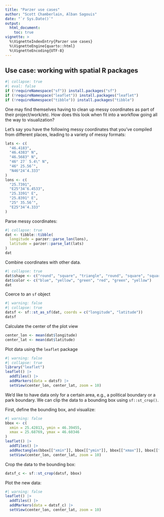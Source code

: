 ```yaml
---
title: "Parzer use cases"
author: "Scott Chamberlain, Alban Sagouis"
date: "`r Sys.Date()`"
output:
  html_document:
    toc: true
vignette: >
  %\VignetteIndexEntry{Parzer use cases}
  %\VignetteEngine{quarto::html}
  %\VignetteEncoding{UTF-8}
---
```


## Use case: working with spatial R packages

```r
#| collapse: true
#| eval: false
if (!requireNamespace("sf")) install.packages("sf")
if (!requireNamespace("leaflet")) install.packages("leaflet")
if (!requireNamespace("tibble")) install.packages("tibble")
```

One may find themselves having to clean up messy coordinates as part of
their project/work/etc. How does this look when fit into a workflow going
all the way to visualization?

Let's say you have the following messy coordinates that you've compiled
from different places, leading to a variety of messy formats:

```r
lats <- c(
  "46.4183",
  "46.4383° N",
  "46.5683° N",
  "46° 27´ 5.4\" N",
  "46° 25.56’",
  "N46°24’4.333"
)
lons <- c(
  "25.7391",
  "E25°34’6.4533",
  "25.3391° E",
  "25.8391° E",
  "25° 35.56’",
  "E25°34’4.333"
)
```

Parse messy coordinates:


```r
#| collapse: true
dat <- tibble::tibble(
  longitude = parzer::parse_lon(lons),
  latitude = parzer::parse_lat(lats)
)
dat
```

Combine coordinates with other data.


```r
#| collapse: true
dat$shape <- c("round", "square", "triangle", "round", "square", "square")
dat$color <- c("blue", "yellow", "green", "red", "green", "yellow")
dat
```

Coerce to an `sf` object

```r
#| warning: false
#| collapse: true
datsf <- sf::st_as_sf(dat, coords = c("longitude", "latitude"))
datsf
```

Calculate the center of the plot view

```r
center_lon <- mean(dat$longitude)
center_lat <- mean(dat$latitude)
```

Plot data using the `leaflet` package

```r
#| warning: false
#| collapse: true
library("leaflet")
leaflet() |>
  addTiles() |>
  addMarkers(data = datsf) |>
  setView(center_lon, center_lat, zoom = 10)
```

We'd like to have data only for a certain area, e.g., a political boundary or
a park boundary. We can clip the data to a bounding box using `sf::st_crop()`.

First, define the bounding box, and visualize:

```r
#| warning: false
bbox <- c(
  xmin = 25.42813, ymin = 46.39455,
  xmax = 25.68769, ymax = 46.60346
)
leaflet() |>
  addTiles() |>
  addRectangles(bbox[["xmin"]], bbox[["ymin"]], bbox[["xmax"]], bbox[["ymax"]]) |>
  setView(center_lon, center_lat, zoom = 10)
```

Crop the data to the bounding box:

```r
datsf_c <- sf::st_crop(datsf, bbox)
```

Plot the new data:

```r
#| warning: false
leaflet() |>
  addTiles() |>
  addMarkers(data = datsf_c) |>
  setView(center_lon, center_lat, zoom = 10)
```
